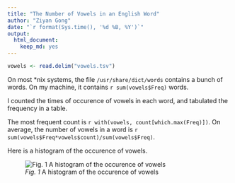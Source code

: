 ```yaml
---
title: "The Number of Vowels in an English Word"
author: "Ziyan Gong"
date: "`r format(Sys.time(), '%d %B, %Y')`"
output:
  html_document:
    keep_md: yes
---
```


```r
vowels <- read.delim("vowels.tsv")
```

On most *nix systems, the file `/usr/share/dict/words` contains a bunch of words. On my machine, it contains `r sum(vowels$Freq)` words.

I counted the times of occurence of vowels in each word, and tabulated the frequency in a table.

The most frequent count is `r with(vowels, count[which.max(Freq)])`. On average, the number of vowels in a word is `r sum(vowels$Freq*vowels$count)/sum(vowels$Freq)`.

Here is a histogram of the occurence of vowels.

![*Fig. 1* A histogram of the occurence of vowels](vowels.png)